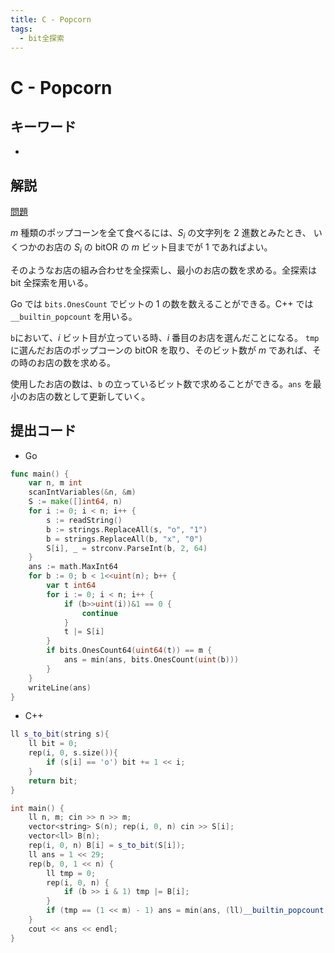 ```yaml
---
title: C - Popcorn
tags:
  - bit全探索
---
```


# C - Popcorn

## キーワード


- <Tag tag="bit全探索" />

## 解説

[問題](https://atcoder.jp/contests/abc358/tasks/abc358_c)

$m$ 種類のポップコーンを全て食べるには、$S_i$ の文字列を $2$ 進数とみたとき、
いくつかのお店の $S_i$ の $\mathrm{bitOR}$ の $m$ ビット目までが $1$ であればよい。

そのようなお店の組み合わせを全探索し、最小のお店の数を求める。全探索は bit 全探索を用いる。

Go では `bits.OnesCount` でビットの 1 の数を数えることができる。C++ では `__builtin_popcount` を用いる。

`b`において、$i$ ビット目が立っている時、$i$ 番目のお店を選んだことになる。
`tmp` に選んだお店のポップコーンの $\mathrm{bitOR}$ を取り、そのビット数が $m$ であれば、その時のお店の数を求める。

使用したお店の数は、`b` の立っているビット数で求めることができる。`ans` を最小のお店の数として更新していく。

## 提出コード

- Go

```go
func main() {
	var n, m int
	scanIntVariables(&n, &m)
	S := make([]int64, n)
	for i := 0; i < n; i++ {
		s := readString()
		b := strings.ReplaceAll(s, "o", "1")
		b = strings.ReplaceAll(b, "x", "0")
		S[i], _ = strconv.ParseInt(b, 2, 64)
	}
	ans := math.MaxInt64
	for b := 0; b < 1<<uint(n); b++ {
		var t int64
		for i := 0; i < n; i++ {
			if (b>>uint(i))&1 == 0 {
				continue
			}
			t |= S[i]
		}
		if bits.OnesCount64(uint64(t)) == m {
			ans = min(ans, bits.OnesCount(uint(b)))
		}
	}
	writeLine(ans)
}
```

- C++

```cpp
ll s_to_bit(string s){
    ll bit = 0;
    rep(i, 0, s.size()){
        if (s[i] == 'o') bit += 1 << i;
    }
    return bit;
}

int main() {
    ll n, m; cin >> n >> m;
    vector<string> S(n); rep(i, 0, n) cin >> S[i];
    vector<ll> B(n);
    rep(i, 0, n) B[i] = s_to_bit(S[i]);
    ll ans = 1 << 29;
    rep(b, 0, 1 << n) {
        ll tmp = 0;
        rep(i, 0, n) {
            if (b >> i & 1) tmp |= B[i];
        }
        if (tmp == (1 << m) - 1) ans = min(ans, (ll)__builtin_popcount(b));
    }
    cout << ans << endl;
}
```
